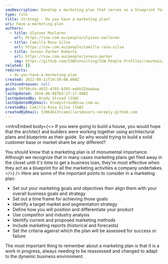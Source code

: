 ```yaml
---
seoDescription: Develop a marketing plan that serves as a blueprint for your business's marketing activities, helping you achieve your goals and stay competitive.
type: rule
title: Strategy - Do you have a marketing plan?
uri: have-a-marketing-plan
authors:
  - title: Ulysses Maclaren
    url: https://ssw.com.au/people/ulysses-maclaren
  - title: Camilla Rosa Silva
    url: https://ssw.com.au/people/camilla-rosa-silva
  - title: Jerwin Parker Roberto
    url: https://ssw.com.au/people/jerwin-parker
    img: https://github.com/SSWConsulting/SSW.People.Profiles/raw/main/Jerwin-Parker/Images/Jerwin-Parker-Profile.jpg
related: []
redirects:
  - do-you-have-a-marketing-plan
created: 2022-08-11T19:59:08.000Z
archivedreason: null
guid: 58f98cda-4632-4785-b393-eebb32baabaa
lastUpdated: 2024-06-08T03:27:17.000Z
lastUpdatedBy: Brady Stroud [SSW]
lastUpdatedByEmail: bradystroud@ssw.com.au
createdBy: Camilla Rosa Silva [SSW]
createdByEmail: 53064613+camillars@users.noreply.github.com
---
```


<introEmbed
  body={<>
If you were going to build a house, you would hope that the architect and builders were working together using architectural plans and blueprints as their guide. So why would trying to build a solid customer base or market share be any different?

You should know that a marketing plan is of monumental importance. Although we recognize that in many cases marketing plans get filed away in the closet until it's time to get a business loan, they're most effective when they act as a blueprint for all the marketing activities a company undertakes.
  </>}
/>
Here are some of the important points to consider in a marketing plan:

- Set out your marketing goals and objectives then align them with your overall business goals and strategy
- Set out a time frame for achieving those goals
- Identify a target market and segmentation strategy
- Define how you will position and differentiate your product
- Use competitor and industry analysis
- Identify current and proposed marketing methods
- Include marketing reports (historical and forecasts)
- Set the criteria against which the plan will be assessed for success or failure

The most important thing to remember about a marketing plan is that it is a work in progress, always needing to be reassessed and changed to adapt to the dynamic business environment.

